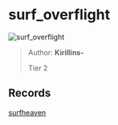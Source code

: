 
# surf_overflight

![surf_overflight](https://raw.githubusercontent.com/Sayt123/SurfMapPics/Maps-and-bonuses/csgo/surf_overflight.jpg)

> Author: **Kirillins-**
>
> Tier 2

## Records

[surfheaven](https://surfheaven.eu/map/surf_overflight)
